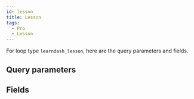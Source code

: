 ```yaml
---
id: lesson
title: Lesson
tags:
  - Pro
  - Lesson
---
```


For loop type `learndash_lesson`, here are the query parameters and fields.

## Query parameters

<QueryArgsList args={json.query_args} />

## Fields

<FieldsList fields={json.fields} />
